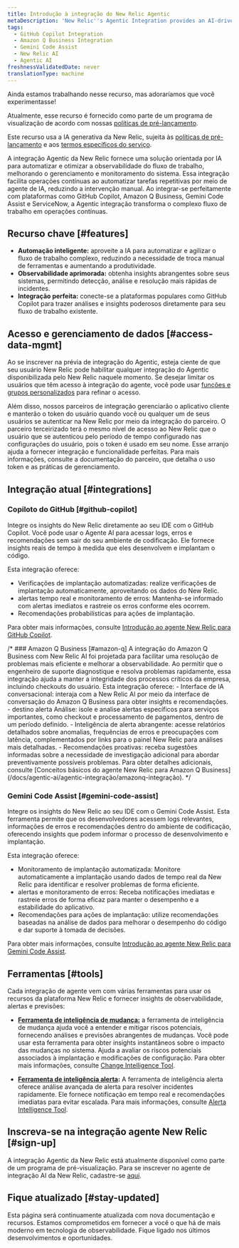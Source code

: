 ```yaml
---
title: Introdução à integração do New Relic Agentic
metaDescription: 'New Relic''s Agentic Integration provides an AI-driven solution to automate and optimize observability workflows, enhancing system management and monitoring'
tags:
  - GitHub Copilot Integration
  - Amazon Q Business Integration
  - Gemini Code Assist
  - New Relic AI
  - Agentic AI
freshnessValidatedDate: never
translationType: machine
---
```


<Callout title="visualização">
  Ainda estamos trabalhando nesse recurso, mas adoraríamos que você experimentasse!

  Atualmente, esse recurso é fornecido como parte de um programa de visualização de acordo com nossas [políticas de pré-lançamento](/docs/licenses/license-information/referenced-policies/new-relic-pre-release-policy).

  Este recurso usa a IA generativa da New Relic, sujeita às [políticas de pré-lançamento](/docs/licenses/license-information/referenced-policies/new-relic-pre-release-policy) e aos [termos específicos do serviço](https://newrelic.com/termsandconditions/service-specific).
</Callout>

A integração Agentic da New Relic fornece uma solução orientada por IA para automatizar e otimizar a observabilidade do fluxo de trabalho, melhorando o gerenciamento e monitoramento do sistema. Essa integração facilita operações contínuas ao automatizar tarefas repetitivas por meio de agente de IA, reduzindo a intervenção manual. Ao integrar-se perfeitamente com plataformas como GitHub Copilot, Amazon Q Business, Gemini Code Assist e ServiceNow, a Agentic integração transforma o complexo fluxo de trabalho em operações contínuas.

## Recurso chave [#features]

* **Automação inteligente:** aproveite a IA para automatizar e agilizar o fluxo de trabalho complexo, reduzindo a necessidade de troca manual de ferramentas e aumentando a produtividade.
* **Observabilidade aprimorada:** obtenha insights abrangentes sobre seus sistemas, permitindo detecção, análise e resolução mais rápidas de incidentes.
* **Integração perfeita:** conecte-se a plataformas populares como GitHub Copilot para trazer análises e insights poderosos diretamente para seu fluxo de trabalho existente.

## Acesso e gerenciamento de dados [#access-data-mgmt]

Ao se inscrever na prévia de integração do Agentic, esteja ciente de que seu usuário New Relic pode habilitar qualquer integração do Agentic disponibilizada pelo New Relic naquele momento. Se desejar limitar os usuários que têm acesso à integração do agente, você pode usar [funções e grupos personalizados](/docs/accounts/accounts-billing/new-relic-one-user-management/account-user-mgmt-tutorial/#roles) para refinar o acesso.

Além disso, nossos parceiros de integração gerenciarão o aplicativo cliente e manterão o token do usuário quando você ou qualquer um de seus usuários se autenticar na New Relic por meio da integração do parceiro. O parceiro terceirizado terá o mesmo nível de acesso ao New Relic que o usuário que se autenticou pelo período de tempo configurado nas configurações do usuário, pois o token é usado em seu nome. Esse arranjo ajuda a fornecer integração e funcionalidade perfeitas. Para mais informações, consulte a documentação do parceiro, que detalha o uso token e as práticas de gerenciamento.

## Integração atual [#integrations]

### Copiloto do GitHub [#github-copilot]

Integre os insights do New Relic diretamente ao seu IDE com o GitHub Copilot. Você pode usar o Agente AI para acessar logs, erros e recomendações sem sair do seu ambiente de codificação. Ele fornece insights reais de tempo à medida que eles desenvolvem e implantam o código.

Esta integração oferece:

* Verificações de implantação automatizadas: realize verificações de implantação automaticamente, aproveitando os dados do New Relic.
* alertas tempo real e monitoramento de erros: Mantenha-se informado com alertas imediatos e rastreie os erros conforme eles ocorrem.
* Recomendações probabilísticas para ações de implantação.

Para obter mais informações, consulte [Introdução ao agente New Relic para GitHub Copilot](/docs/agentic-ai/agentic-integration/github-copilot-integration).

/\* ### Amazon Q Business \[#amazon-q] A integração do Amazon Q Business com New Relic AI foi projetada para facilitar uma resolução de problemas mais eficiente e melhorar a observabilidade. Ao permitir que o engenheiro de suporte diagnostique e resolva problemas rapidamente, essa integração ajuda a manter a integridade dos processos críticos da empresa, incluindo checkouts do usuário. Esta integração oferece: - Interface de IA conversacional: interaja com a New Relic AI por meio da interface de conversação do Amazon Q Business para obter insights e recomendações. - destino alerta Análise: isole e analise alertas específicos para serviços importantes, como checkout e processamento de pagamentos, dentro de um período definido. - Inteligência de alerta abrangente: acesse relatórios detalhados sobre anomalias, frequências de erros e preocupações com latência, complementados por links para o painel New Relic para análises mais detalhadas. - Recomendações proativas: receba sugestões informadas sobre a necessidade de investigação adicional para abordar preventivamente possíveis problemas. Para obter detalhes adicionais, consulte \[Conceitos básicos do agente New Relic para Amazon Q Business]\(/docs/agentic-ai/agentic-integração/amazonq-integração). \*/

### Gemini Code Assist [#gemini-code-assist]

Integre os insights do New Relic ao seu IDE com o Gemini Code Assist. Esta ferramenta permite que os desenvolvedores acessem logs relevantes, informações de erros e recomendações dentro do ambiente de codificação, oferecendo insights que podem informar o processo de desenvolvimento e implantação.

Esta integração oferece:

* Monitoramento de implantação automatizada: Monitore automaticamente a implantação usando dados de tempo real da New Relic para identificar e resolver problemas de forma eficiente.
* alertas e monitoramento de erros: Receba notificações imediatas e rastreie erros de forma eficaz para manter o desempenho e a estabilidade do aplicativo.
* Recomendações para ações de implantação: utilize recomendações baseadas na análise de dados para melhorar o desempenho do código e dar suporte à tomada de decisões.

Para obter mais informações, consulte [Introdução ao agente New Relic para Gemini Code Assist](/docs/agentic-ai/agentic-integration/gemini-integration).

## Ferramentas [#tools]

Cada integração de agente vem com várias ferramentas para usar os recursos da plataforma New Relic e fornecer insights de observabilidade, alertas e previsões:

* **[Ferramenta de inteligência de mudança:](/docs/agentic-ai/tools/change-intelligence-tool)** a ferramenta de inteligência de mudança ajuda você a entender e mitigar riscos potenciais, fornecendo análises e previsões abrangentes de mudanças. Você pode usar esta ferramenta para obter insights instantâneos sobre o impacto das mudanças no sistema. Ajuda a avaliar os riscos potenciais associados à implantação e modificações de configuração. Para obter mais informações, consulte [Change Intelligence Tool](/docs/agentic-ai/tools/change-intelligence-tool).

* **[Ferramenta de inteligência alerta](/docs/agentic-ai/tools/alert-intelligence-tool):** A ferramenta de inteligência alerta oferece análise avançada de alerta para resolver incidentes rapidamente. Ele fornece notificação em tempo real e recomendações imediatas para evitar escalada. Para mais informações, consulte [Alerta Intelligence Tool](/docs/agentic-ai/tools/alert-intelligence-tool).

## Inscreva-se na integração agente New Relic [#sign-up]

A integração Agentic da New Relic está atualmente disponível como parte de um programa de pré-visualização. Para se inscrever no agente de integração AI da New Relic, cadastre-se [aqui](https://one.newrelic.com/promotion-flow?state=d0158fb3-6148-4e91-cb2e-58c7af617432).

## Fique atualizado [#stay-updated]

Esta página será continuamente atualizada com nova documentação e recursos. Estamos comprometidos em fornecer a você o que há de mais moderno em tecnologia de observabilidade. Fique ligado nos últimos desenvolvimentos e oportunidades.